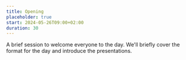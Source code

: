 ```yaml
---
title: Opening
placeholder: true
start: 2024-05-26T09:00+02:00
duration: 30
---
```


A brief session to welcome everyone to the day. We'll briefly cover the format for the day and introduce the presentations.
